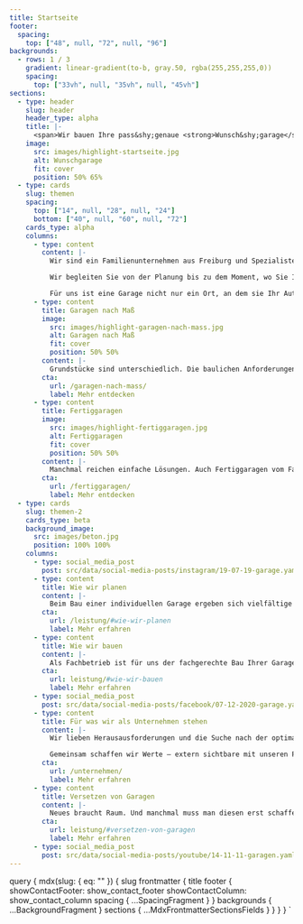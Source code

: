 ```yaml
---
title: Startseite
footer:
  spacing:
    top: ["48", null, "72", null, "96"]
backgrounds:
  - rows: 1 / 3
    gradient: linear-gradient(to-b, gray.50, rgba(255,255,255,0))
    spacing:
      top: ["33vh", null, "35vh", null, "45vh"]
sections:
  - type: header
    slug: header
    header_type: alpha
    title: |-
      <span>Wir bauen Ihre pass&shy;genaue <strong>Wunsch&shy;garage</strong> aus Beton</span>
    image:
      src: images/highlight-startseite.jpg
      alt: Wunschgarage
      fit: cover
      position: 50% 65%
  - type: cards
    slug: themen
    spacing:
      top: ["14", null, "28", null, "24"]
      bottom: ["40", null, "60", null, "72"]
    cards_type: alpha
    columns:
      - type: content
        content: |-
          Wir sind ein Familienunternehmen aus Freiburg und Spezialisten für Betongaragen nach Maß. Bei uns bekommen Sie ganzheitliche Lösungen: individuell, passgenau, besonders.

          Wir begleiten Sie von der Planung bis zu dem Moment, wo Sie Ihre fertige Garage das erst Mal sehen und wahrnehmen, wie wunderbar sie Ihr Grundstück und die bestehende Architektur ergänzt.

          Für uns ist eine Garage nicht nur ein Ort, an dem sie Ihr Auto und andere Dinge unterbringen. Für uns ist eine Garage Ausdruck von Individualität. Der Raum, der Ihr Wohnumfeld stimmig ergänzt. Der Raum, der passgenau von uns für Sie entwickelt wird.
      - type: content
        title: Garagen nach Maß
        image:
          src: images/highlight-garagen-nach-mass.jpg
          alt: Garagen nach Maß
          fit: cover
          position: 50% 50%
        content: |-
          Grundstücke sind unterschiedlich. Die baulichen Anforderungen an die Garage somit meist auch. Wir können Ihnen die passgenaue Garage für alle Gegebenheiten planen und bauen: für Hanglagen, für Nischen und Ecken, zum Überfahren, für schräge Grundstücksgrenzen, in Überhöhe – es bleiben keine Wünsche offen.
        cta:
          url: /garagen-nach-mass/
          label: Mehr entdecken
      - type: content
        title: Fertiggaragen
        image:
          src: images/highlight-fertiggaragen.jpg
          alt: Fertiggaragen
          fit: cover
          position: 50% 50%
        content: |-
          Manchmal reichen einfache Lösungen. Auch Fertiggaragen vom Fachmann können gute, kostengünstige Lösungen sein. Wir liefern Ihnen diese Varianten fix fertig auf Ihr Grundstück. Dabei haben Sie die Wahl zwischen Einzel,- Doppel oder Reihengaragen in verschiedenen Standard-Maßen.
        cta:
          url: /fertiggaragen/
          label: Mehr entdecken
  - type: cards
    slug: themen-2
    cards_type: beta
    background_image:
      src: images/beton.jpg
      position: 100% 100%
    columns:
      - type: social_media_post
        post: src/data/social-media-posts/instagram/19-07-19-garage.yaml
      - type: content
        title: Wie wir planen
        content: |-
          Beim Bau einer individuellen Garage ergeben sich vielfältige Fragestellungen. Wir beantworten solche Fragen jeden Tag und unterstützen Sie, damit alle baurechtlichen Grundlagen berücksichtigt werden, das Projekt optimal geplant wird und Ihre Wünsche bestmöglich umgesetzt werden.
        cta:
          url: /leistung/#wie-wir-planen
          label: Mehr erfahren
      - type: content
        title: Wie wir bauen
        content: |-
          Als Fachbetrieb ist für uns der fachgerechte Bau Ihrer Garage ein wichtiges Anliegen. Dieses sichern wir mit unserer Erfahrung und der Auswahl von hochwertigen Materialien ab - angefangen vom Beton über Putze und Farben bis hin zur Ausstattung und Dach-Beschichtung. Und auch die statische Berechnung ist bei uns mit inbegriffen.
        cta:
          url: leistung/#wie-wir-bauen
          label: Mehr erfahren
      - type: social_media_post
        post: src/data/social-media-posts/facebook/07-12-2020-garage.yaml
      - type: content
        title: Für was wir als Unternehmen stehen
        content: |-
          Wir lieben Herausausforderungen und die Suche nach der optimalen Lösung. Bei uns bekommen Sie von der Planung bis zur Umsetzung alles aus einer Hand.

          Gemeinsam schaffen wir Werte – extern sichtbare mit unseren Projekten und intern gelebt durch unsere familiäre Firmenkultur. Wir sind stolz auf unser Team aus fachlich versierten Mitarbeitern, die unsere Ziele teilen und die passende berufliche Basis und Erfahrung mitbringen.
        cta:
          url: /unternehmen/
          label: Mehr erfahren
      - type: content
        title: Versetzen von Garagen
        content: |-
          Neues braucht Raum. Und manchmal muss man diesen erst schaffen. Wir vesetzten Ihre alte Garage am Stück. Dafür nutzen wir unseren speziellen LKW, der bis zu 16 Tonnen anheben, aufladen und wegbringen kann. So können Sie das gute Stück entweder auf ein neues Fundament setzen, an einen anderen Platz auf Ihrem Grundstück bringen oder direkt entsorgen lassen.
        cta:
          url: leistung/#versetzen-von-garagen
          label: Mehr erfahren
      - type: social_media_post
        post: src/data/social-media-posts/youtube/14-11-11-garagen.yaml
---
```



  query {
    mdx(slug: { eq: "" }) {
      slug
      frontmatter {
        title
        footer {
          showContactFooter: show_contact_footer
          showContactColumn: show_contact_column
          spacing {
            ...SpacingFragment
          }
        }
        backgrounds {
          ...BackgroundFragment
        }
        sections {
          ...MdxFrontmatterSectionsFields
        }
      }
    }
  }
`
